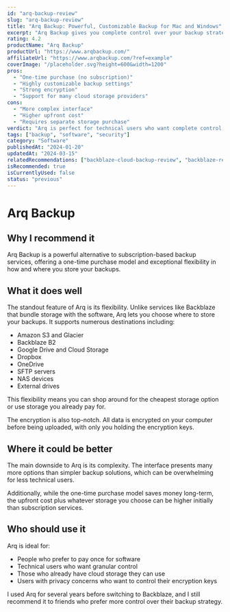 ```yaml
---
id: "arq-backup-review"
slug: "arq-backup-review"
title: "Arq Backup: Powerful, Customizable Backup for Mac and Windows"
excerpt: "Arq Backup gives you complete control over your backup strategy with a one-time payment model and excellent encryption."
rating: 4.2
productName: "Arq Backup"
productUrl: "https://www.arqbackup.com/"
affiliateUrl: "https://www.arqbackup.com/?ref=example"
coverImage: "/placeholder.svg?height=600&width=1200"
pros: 
  - "One-time purchase (no subscription)"
  - "Highly customizable backup settings"
  - "Strong encryption"
  - "Support for many cloud storage providers"
cons: 
  - "More complex interface"
  - "Higher upfront cost"
  - "Requires separate storage purchase"
verdict: "Arq is perfect for technical users who want complete control over how, when and where their backups are stored."
tags: ["backup", "software", "security"]
category: "Software"
publishedAt: "2024-01-20"
updatedAt: "2024-03-15"
relatedRecommendations: ["backblaze-cloud-backup-review", "backblaze-recommendation"]
isRecommended: true
isCurrentlyUsed: false
status: "previous"
---
```


# Arq Backup

## Why I recommend it

Arq Backup is a powerful alternative to subscription-based backup services, offering a one-time purchase model and exceptional flexibility in how and where you store your backups.

## What it does well

The standout feature of Arq is its flexibility. Unlike services like Backblaze that bundle storage with the software, Arq lets you choose where to store your backups. It supports numerous destinations including:

- Amazon S3 and Glacier
- Backblaze B2
- Google Drive and Cloud Storage
- Dropbox
- OneDrive
- SFTP servers
- NAS devices
- External drives

This flexibility means you can shop around for the cheapest storage option or use storage you already pay for.

The encryption is also top-notch. All data is encrypted on your computer before being uploaded, with only you holding the encryption keys.

## Where it could be better

The main downside to Arq is its complexity. The interface presents many more options than simpler backup solutions, which can be overwhelming for less technical users.

Additionally, while the one-time purchase model saves money long-term, the upfront cost plus whatever storage you choose can be higher initially than subscription services.

## Who should use it

Arq is ideal for:
- People who prefer to pay once for software
- Technical users who want granular control
- Those who already have cloud storage they can use
- Users with privacy concerns who want to control their encryption keys

I used Arq for several years before switching to Backblaze, and I still recommend it to friends who prefer more control over their backup strategy. 